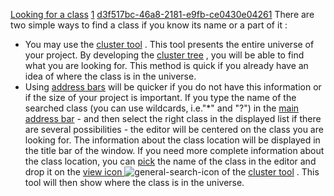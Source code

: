[[Property:title|Looking for a class]]
[[Property:weight|1]]
[[Property:uuid|d3f517bc-46a8-2181-e9fb-ce0430e04261]]
There are two simple ways to find a class if you know its name or a part of it : 
* You may use the [[Cluster tool: Introduction|cluster tool]] . This tool presents the entire universe of your project. By developing the [[System tree representation|cluster tree]] , you will be able to find what you are looking for. This method is quick if you already have an idea of where the class is in the universe. 
* Using [[Address bars: Introduction|address bars]]  will be quicker if you do not have this information or if the size of your project is important. If you type the name of the searched class (you can use wildcards, i.e."*" and "?") in the [[Main address bar|main address bar]]  - and then select the right class in the displayed list if there are several possibilities - the editor will be centered on the class you are looking for. The information about the class location will be displayed in the title bar of the window. If you need more complete information about the class location, you can [[Pick-and-drop mechanism|pick]]  the name of the class in the editor and drop it on the [[Locate command|view icon ]]   [[Image:general-search-icon]]  of the [[Cluster tool: Introduction|cluster tool]] . This tool will then show where the class is in the universe. 





